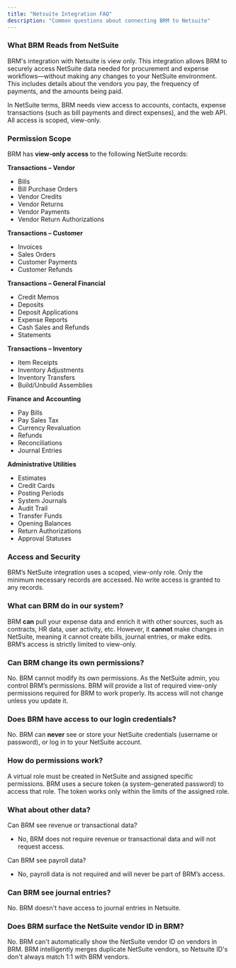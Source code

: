 ```yaml
---
title: "Netsuite Integration FAQ"
description: "Common questions about connecting BRM to Netsuite"
---
```


### What BRM Reads from NetSuite

BRM's integration with Netsuite is view only. This integration allows BRM to securely access NetSuite data needed for procurement and expense workflows—without making any changes to your NetSuite environment.  This includes details about the vendors you pay, the frequency of payments, and the amounts being paid.

In NetSuite terms, BRM needs view access to accounts, contacts, expense transactions (such as bill payments and direct expenses), and the web API. All access is scoped, view-only.

### Permission Scope

BRM has **view-only access** to the following NetSuite records:

**Transactions – Vendor**

- Bills
- Bill Purchase Orders
- Vendor Credits
- Vendor Returns
- Vendor Payments
- Vendor Return Authorizations

**Transactions – Customer**

- Invoices
- Sales Orders
- Customer Payments
- Customer Refunds

**Transactions – General Financial**

- Credit Memos
- Deposits
- Deposit Applications
- Expense Reports
- Cash Sales and Refunds
- Statements

**Transactions – Inventory**

- Item Receipts
- Inventory Adjustments
- Inventory Transfers
- Build/Unbuild Assemblies

**Finance and Accounting**

- Pay Bills
- Pay Sales Tax
- Currency Revaluation
- Refunds
- Reconciliations
- Journal Entries 

**Administrative Utilities**

- Estimates
- Credit Cards
- Posting Periods
- System Journals
- Audit Trail
- Transfer Funds
- Opening Balances
- Return Authorizations
- Approval Statuses

### Access and Security

BRM’s NetSuite integration uses a scoped, view-only role. Only the minimum necessary records are accessed. No write access is granted to any records.

### What can BRM do in our system?

BRM **can** pull your expense data and enrich it with other sources, such as contracts, HR data, user activity, etc. However, it **cannot** make changes in NetSuite, meaning it cannot create bills, journal entries, or make edits. BRM’s access is strictly limited to view-only.

### Can BRM change its own permissions?

No. BRM cannot modify its own permissions. As the NetSuite admin, you control BRM’s permissions. BRM will provide a list of required view-only permissions required for BRM to work properly. Its access will not change unless you update it.

### Does BRM have access to our login credentials?

No. BRM can **never** see or store your NetSuite credentials (username or password), or log in to your NetSuite account.

### How do permissions work?

A virtual role must be created in NetSuite and assigned specific permissions. BRM uses a secure token (a system-generated password) to access that role. The token works only within the limits of the assigned role.

### What about other data?

Can BRM see revenue or transactional data? 

- No, BRM does not require revenue or transactional data and will not request access.

Can BRM see payroll data? 

- No, payroll data is not required and will never be part of BRM’s access.

### Can BRM see journal entries?

No. BRM doesn't have access to journal entries in Netsuite.

### Does BRM surface the NetSuite vendor ID in BRM?

No. BRM can't automatically show the NetSuite vendor ID on vendors in BRM.  BRM intelligently merges duplicate NetSuite vendors, so Netsuite ID's don't always match 1:1 with BRM vendors.